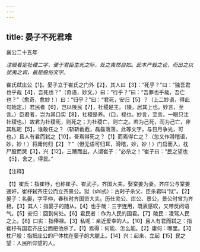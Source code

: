```yaml
---
---
---
```

title: 晏子不死君难
---



襄公二十五年

*注眼看定社稷二字，便于君臣生死之际，处之夷然自如。此本严毅之论，而出之以犹夷之调，最是脱俗文字。*

崔氏弑庄公【1】。晏子立于崔氏之门外【2】，其人曰【3】：“死乎？”曰：“独吾君也乎哉【4】，吾死也？”（奇语，妙文。）曰：“行乎？”曰：“吾罪也乎哉，吾亡也？”（愈奇，愈妙！）曰：“归乎？”曰：“君死，安归【5】？（上二妙语，得此句始定。）君民者【6】，岂以陵民【7】，社稷是主。（陵，居其上也。妙言，至言。）臣君者，岂为其口实【8】，社稷是养。（口，禄也。妙言，至言。一眼只注社稷也。）故君为社稷死，则死之；为社稷亡，则亡之。若为己死，而为己亡，非其私昵【5】，谁敢任之？（斩斩截截，磊磊落落，此等文字，与日月争光，可也。）且人有君而弑之【10】，吾焉得死之？【1】而焉得亡之？（忽又作滑稽语，妙，妙！）将庸何归【2】？”（但无语可归耳，滑稽，妙，妙！）门启而入，枕尸股而哭【3】，兴【12】，三踊而出。人谓崔子：“必杀之！”崔子曰：“民之望也【5】，舍之，得民。”

【注释】

【1】崔氏：指崔杼，也称崔子、崔武子，齐国大夫。娶棠姜为妻。齐庄公与棠姜通奸，崔杼弑齐庄公而立齐景公。狱（shì式）：古时子杀父、臣杀君叫“狱”。【2】晏子：名晏，字平仲，春秋时齐国贤大夫。历仕灵公、庄公、景公，景公时曾为齐相。【3】其人：指晏子的随从。【4】也乎哉：三字连用，既表感叹，又带反问语气。【5】安归：回到何处。【6】君民者：作为人民的国君。【7】陵民：凌驾人民之上。【8】口实：指俸禄。【3】私呢：亲近爱幸的人。【10】且人有君而弑之：指崔杼有国君齐庄公而把他杀了。【1】焉得：何能、怎么能。【2】庸何：哪里。【3】枕尸股：指把庄公的尸体枕在晏子的大腿上。【14】兴：起来、立起【15】民之望：人民所仰望的人。